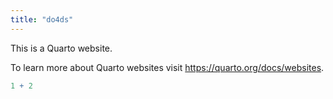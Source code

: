 ```yaml
---
title: "do4ds"
---
```


This is a Quarto website.

To learn more about Quarto websites visit <https://quarto.org/docs/websites>.

```r
1 + 2
```
